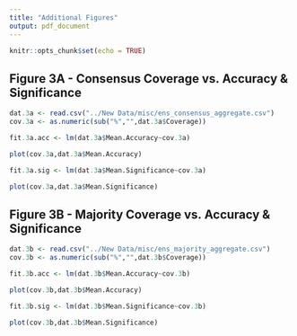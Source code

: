 ```yaml
---
title: "Additional Figures"
output: pdf_document
---
```


```r
knitr::opts_chunk$set(echo = TRUE)
```

## Figure 3A - Consensus Coverage vs. Accuracy & Significance

```r
dat.3a <- read.csv("../New Data/misc/ens_consensus_aggregate.csv")
cov.3a <- as.numeric(sub("%","",dat.3a$Coverage))
```

```r
fit.3a.acc <- lm(dat.3a$Mean.Accuracy~cov.3a)
```

```r
plot(cov.3a,dat.3a$Mean.Accuracy)
```

```r
fit.3a.sig <- lm(dat.3a$Mean.Significance~cov.3a)
```

```r
plot(cov.3a,dat.3a$Mean.Significance)
```

## Figure 3B - Majority Coverage vs. Accuracy & Significance

```r
dat.3b <- read.csv("../New Data/misc/ens_majority_aggregate.csv")
cov.3b <- as.numeric(sub("%","",dat.3b$Coverage))
```

```r
fit.3b.acc <- lm(dat.3b$Mean.Accuracy~cov.3b)
```

```r
plot(cov.3b,dat.3b$Mean.Accuracy)
```

```r
fit.3b.sig <- lm(dat.3b$Mean.Significance~cov.3b)
```

```r
plot(cov.3b,dat.3b$Mean.Significance)
```
